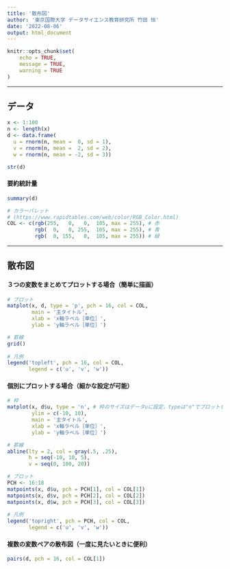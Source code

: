 ---
title: '散布図'
author: '東京国際大学 データサイエンス教育研究所 竹田 恒'
date: '2022-08-06'
output: html_document
---

```{r setup, include=FALSE}
knitr::opts_chunk$set(
	echo = TRUE,
	message = TRUE,
	warning = TRUE
)
```

---

## データ
```{r}
x <- 1:100
n <- length(x)
d <- data.frame(
  u = rnorm(n, mean =  0, sd = 1),
  v = rnorm(n, mean =  2, sd = 2),
  w = rnorm(n, mean = -2, sd = 3)) 

str(d)
```

#### 要約統計量
```{r}
summary(d)
```

```{r echo=TRUE}
# カラーパレット
# (https://www.rapidtables.com/web/color/RGB_Color.html)
COL <- c(rgb(255,   0,   0,  105, max = 255), # 赤
         rgb(  0,   0, 255,  105, max = 255), # 青
         rgb(  0, 155,   0,  105, max = 255)) # 緑
```

---

## 散布図

#### ３つの変数をまとめてプロットする場合（簡単に描画）
```{r}
# プロット
matplot(x, d, type = 'p', pch = 16, col = COL,
        main = '主タイトル',
        xlab = 'x軸ラベル［単位］',
        ylab = 'y軸ラベル［単位］')

# 罫線
grid()
 
# 凡例
legend('topleft', pch = 16, col = COL, 
       legend = c('u', 'v', 'w'))

```

#### 個別にプロットする場合（細かな設定が可能）
```{r}

# 枠
matplot(x, d$u, type = 'n', # 枠のサイズはデータuに設定，typeは"n"でプロットなし
        ylim = c(-10, 10),
        main = '主タイトル',
        xlab = 'x軸ラベル［単位］',
        ylab = 'y軸ラベル［単位］')

# 罫線
abline(lty = 2, col = gray(.5, .25), 
       h = seq(-10, 10, 5),
       v = seq(0, 100, 20))

# プロット
PCH <- 16:18
matpoints(x, d$u, pch = PCH[1], col = COL[1])
matpoints(x, d$v, pch = PCH[2], col = COL[2])
matpoints(x, d$w, pch = PCH[3], col = COL[3])
 
# 凡例
legend('topright', pch = PCH, col = COL,
       legend = c('u', 'v', 'w'))
```

#### 複数の変数ペアの散布図（一度に見たいときに便利）
```{r}
pairs(d, pch = 16, col = COL[1])
```